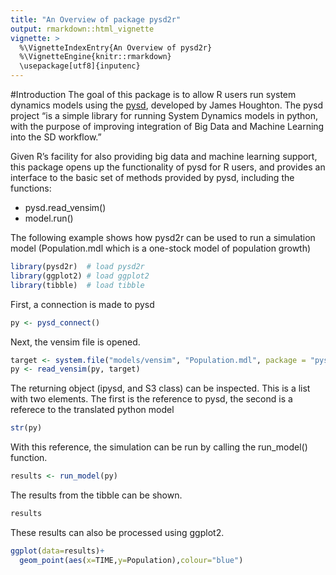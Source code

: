 ```yaml
---
title: "An Overview of package pysd2r"
output: rmarkdown::html_vignette
vignette: >
  %\VignetteIndexEntry{An Overview of pysd2r}
  %\VignetteEngine{knitr::rmarkdown}
  \usepackage[utf8]{inputenc}
---
```


#Introduction
The goal of this package is to allow R users run system dynamics models using the [pysd](
https://pysd.readthedocs.io/en/master/), developed by James Houghton. The pysd
project "is a simple library for running System Dynamics models in python, with the purpose of 
improving integration of Big Data and Machine Learning into the SD workflow."

Given R's facility for also providing big data and machine learning support, this package opens up the functionality of pysd for R users, and provides an interface to the basic set of methods provided by pysd, including the functions:


* pysd.read_vensim()
* model.run()

The following example shows how pysd2r can be used to run a simulation model (Population.mdl which is a one-stock model of population growth)

```r
library(pysd2r)  # load pysd2r
library(ggplot2) # load ggplot2
library(tibble)  # load tibble
```

First, a connection is made to pysd

```r
py <- pysd_connect()
```

Next, the vensim file is opened.

```r
target <- system.file("models/vensim", "Population.mdl", package = "pysd2r")
py <- read_vensim(py, target)
```

The returning object (ipysd, and S3 class) can be inspected. This is a list with two elements. The first is the reference to pysd, the second is a referece to the translated python model

```r
str(py)
```

With this reference, the simulation can be run by calling the run_model() function.

```r
results <- run_model(py)
```

The results from the tibble can be shown.


```r
results
```

These results can also be processed using ggplot2.

```r
ggplot(data=results)+
  geom_point(aes(x=TIME,y=Population),colour="blue")
```
